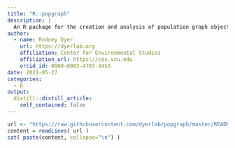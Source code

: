 ```yaml
---
title: "R::popgraph"
description: |
  An R package for the creation and analysis of population graph objects after Dyer & Nason (2004).
author:
  - name: Rodney Dyer
    url: https://dyerlab.org
    affiliation: Center for Environmental Studies
    affiliation_url: https://ces.vcu.edu
    orcid_id: 0000-0003-4707-3453
date: 2021-05-27
categories:
  - R
output:
  distill::distill_article:
    self_contained: false
---
```



```r
url <- "https://raw.githubusercontent.com/dyerlab/popgraph/master/README.md"
content = readLines( url )
cat( paste(content, collapse="\n") )
```